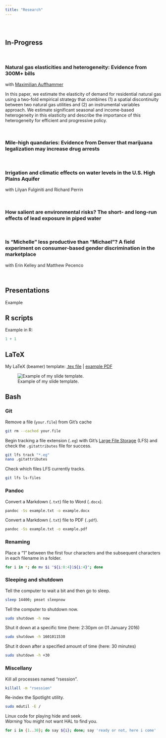 ```yaml
---
title: "Research"
---
```


<br>

# {.tabset .tabset-fade}

## In-Progress

<br>

### Natural gas elasticities and heterogeneity: Evidence from 300M+ bills

with [Maximilian Auffhammer](http://www.auffhammer.com)

In this paper, we estimate the elasticity of demand for residential natural gas using a two-fold empirical strategy that combines (1) a spatial discontinuity between two natural gas utilities and (2) an instrumental variables approach. We estimate significant seasonal and income-based heterogeneity in this elasticity and describe the importance of this heterogeneity for efficient and progressive policy.

<br>

### Mile-high quandaries: Evidence from Denver that marijuana legalization may increase drug arrests

<br>

### Irrigation and climatic effects on water levels in the U.S. High Plains Aquifer

with Lilyan Fulginiti and Richard Perrin

<br>

### How salient are environmental risks? The short- and long-run effects of lead exposure in piped water

<br>

### Is "Michelle" less productive than "Michael"? A field experiment on consumer-based gender discrimination in the marketplace

with Erin Kelley and Matthew Pecenco

<br>

## Presentations

Example

## R scripts

Example in R:

```r
1 + 1
```

## LaTeX

My LaTeX (beamer) template: [.tex file](MiscFiles/beamerTemplate.tex) | [example PDF](MiscFiles/beamerTemplate.pdf)

![Example of my slide template.](MiscFiles/beamerTemplate.gif)

## Bash

### Git

Remove a file (`your.file`) from Git's cache
```bash
git rm --cached your.file
```

Begin tracking a file extension (`.eg`) with Git's [Large File Storage](https://git-lfs.github.com/) (LFS) and check the `.gitattributes` file for success.
```bash
git lfs track "*.eg"
nano .gitattributes
```

Check which files LFS currently tracks.
```bash
git lfs ls-files
```

### Pandoc

Convert a Markdown (`.txt`) file to Word (`.docx`).
```bash
pandoc -Ss example.txt -o example.docx
```

Convert a Markdown (`.txt`) file to PDF (`.pdf`).
```bash
pandoc -Ss example.txt -o example.pdf
```

### Renaming

Place a "1" between the first four characters and the subsequent characters in each filename in a folder.
```bash
for i in *; do mv $i "${i:0:4}1${i:4}"; done
```

### Sleeping and shutdown

Tell the computer to wait a bit and then go to sleep.
```bash
sleep 14400; pmset sleepnow
```

Tell the computer to shutdown now.
```bash
sudo shutdown -h now
```

Shut it down at a specific time (here: 2:30pm on 01 January 2016)
```bash
sudo shutdown -h 1601011530
```

Shut it down after a specified amount of time (here: 30 minutes)
```bash
sudo shutdown -h +30
```

### Miscellany

Kill all processes named "rsession".
```bash
killall -m "rsession"
```

Re-index the Spotlight utility.
```bash
sudo mdutil -E /
```

Linux code for playing hide and seek.
<br>_Warning_ You might not want HAL to find you.

```bash
for i in {1..30}; do say ${i}; done; say 'ready or not, here i come'
```
